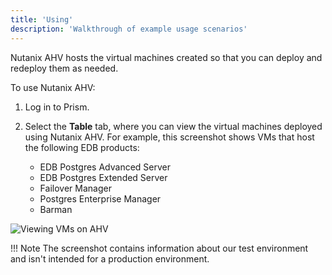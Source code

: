```yaml
---
title: 'Using'
description: 'Walkthrough of example usage scenarios'
---
```


Nutanix AHV hosts the virtual machines created so that you can deploy and redeploy them as needed.

To use Nutanix AHV:

1. Log in to Prism.

1. Select the **Table** tab, where you can view the virtual machines deployed using Nutanix AHV. For example, this screenshot shows VMs that host the following EDB products:

    - EDB Postgres Advanced Server
    - EDB Postgres Extended Server
    - Failover Manager
    - Postgres Enterprise Manager
    - Barman


  ![Viewing VMs on AHV](Images/IntegrationViews.png)

!!! Note
    The screenshot contains information about our test environment and isn't intended for a production environment.
